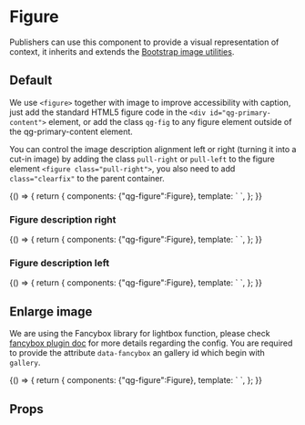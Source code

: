 

<Meta title="Components/UI/FigureVue" />

# Figure

Publishers can use this component to provide a visual representation of context, it inherits and extends the [Bootstrap image utilities](https://getbootstrap.com/docs/3.4/css/#images).

## Default

We use `<figure>` together with image to improve accessibility with caption, just add the standard HTML5 figure code in the `<div id="qg-primary-content">` element, or add the class `qg-fig` to any figure element outside of the qg-primary-content element.

You can control the image description alignment left or right (turning it into a cut-in image) by adding the class `pull-right` or `pull-left` to the figure element `<figure class="pull-right">`, 
you also need to add `class="clearfix"` to the parent container.

<Canvas withSource="open">
  <Story name="FigureDefault">
    {() => {
      return {
        components: {"qg-figure":Figure},
        template: `
          <qg-figure 
            src="https://via.placeholder.com/300.png/ccc/ccc" 
            alt="image_description"
            caption="Caption text here"
            credits="Figure credits here"
            description="Lorem ipsum dolor sit amet, consectetur adipiscing elit, sed do eiusmod tempor incididunt ut labore
et dolore magna aliqua."
          />
        `,
      };
    }}
  </Story>
</Canvas>

### Figure description right

<Canvas withSource="open">
  <Story name="FigureDescriptionRight">
    {() => {
      return {
        components: {"qg-figure":Figure},
        template: `
          <qg-figure 
            src="https://via.placeholder.com/300.png/ccc/ccc" 
            alt="image_description"
            caption="Caption text here"
            credits="Figure credits here"
            description="Lorem ipsum dolor sit amet, consectetur adipiscing elit, sed do eiusmod tempor incididunt ut labore
et dolore magna aliqua."
            imgAlign="right"
          />
        `,
      };
    }}
  </Story>
</Canvas>

### Figure description left

<Canvas withSource="open">
  <Story name="FigureDescriptionLeft">
    {() => {
      return {
        components: {"qg-figure":Figure},
        template: `
          <qg-figure 
            src="https://via.placeholder.com/300.png/ccc/ccc" 
            alt="image_description"
            caption="Caption text here"
            credits="Figure credits here"
            description="Lorem ipsum dolor sit amet, consectetur adipiscing elit, sed do eiusmod tempor incididunt ut labore
et dolore magna aliqua."
            imgAlign="left"
          />
        `,
      };
    }}
  </Story>
</Canvas>

## Enlarge image

We are using the Fancybox library for lightbox function, please check [fancybox plugin doc](http://fancyapps.com/fancybox/) for more details regarding the config.
You are required to provide the attribute `data-fancybox` an gallery id which begin with `gallery`.

<Canvas withSource="open">
  <Story name="Enlarge">
    {() => {
      return {
        components: {"qg-figure":Figure},
        template: `
          <qg-figure 
            src="https://picsum.photos/id/237/500/200" 
            alt="image_description"
            caption="Caption text here"
            credits="Figure credits here"
            imgAlign="left"
            enlargeSrc="https://picsum.photos/id/237/1200/700"
            fancyboxId="gallery_id"
          />
        `,
      };
    }}
  </Story>
</Canvas>

## Props
<ArgsTable of={Figure} />